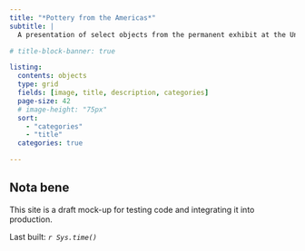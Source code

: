 ```yaml
---
title: "*Pottery from the Americas*"
subtitle: |
  A presentation of select objects from the permanent exhibit at the University Museum.

# title-block-banner: true

listing:
  contents: objects
  type: grid
  fields: [image, title, description, categories]
  page-size: 42
  # image-height: "75px"
  sort:
    - "categories"
    - "title"
  categories: true

---
```


:::{.callout-important}
## Nota bene

This site is a draft mock-up for testing code and integrating it into production.

Last built: *`r Sys.time()`*
:::
